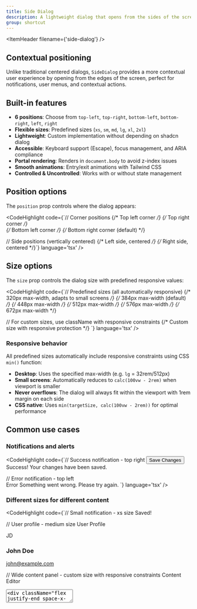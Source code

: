 ```yaml
---
title: Side Dialog
description: A lightweight dialog that opens from the sides of the screen, perfect for notifications, user menus, and contextual actions.
group: shortcut
---
```


<ItemHeader filename={'side-dialog'} />

## Contextual positioning

Unlike traditional centered dialogs, `SideDialog` provides a more contextual user experience by opening from the edges of the screen, perfect for notifications, user menus, and contextual actions.

## Built-in features

- **6 positions**: Choose from `top-left`, `top-right`, `bottom-left`, `bottom-right`, `left`, `right`
- **Flexible sizes**: Predefined sizes (`xs`, `sm`, `md`, `lg`, `xl`, `2xl`)
- **Lightweight**: Custom implementation without depending on shadcn dialog
- **Accessible**: Keyboard support (Escape), focus management, and ARIA compliance
- **Portal rendering**: Renders in `document.body` to avoid z-index issues
- **Smooth animations**: Entry/exit animations with Tailwind CSS
- **Controlled & Uncontrolled**: Works with or without state management

## Position options

The `position` prop controls where the dialog appears:

<CodeHighlight code={`// Corner positions
<SideDialog position="top-left">     {/* Top left corner */}
<SideDialog position="top-right">    {/* Top right corner */}  
<SideDialog position="bottom-left">  {/* Bottom left corner */}
<SideDialog position="bottom-right"> {/* Bottom right corner (default) */}

// Side positions (vertically centered)
<SideDialog position="left">   {/* Left side, centered */}
<SideDialog position="right">  {/* Right side, centered */}`} language='tsx' />

## Size options

The `size` prop controls the dialog size with predefined responsive values:

<CodeHighlight code={`// Predefined sizes (all automatically responsive)
<SideDialog size="xs">      {/* 320px max-width, adapts to small screens */}
<SideDialog size="sm">      {/* 384px max-width (default) */}
<SideDialog size="md">      {/* 448px max-width */}
<SideDialog size="lg">      {/* 512px max-width */}
<SideDialog size="xl">      {/* 576px max-width */}
<SideDialog size="2xl">     {/* 672px max-width */}

// For custom sizes, use className with responsive constraints
<SideDialogContent className="w-full max-w-[min(400px,calc(100vw-2rem))]">
  {/* Custom size with responsive protection */}
</SideDialogContent>`} language='tsx' />

### Responsive behavior

All predefined sizes automatically include responsive constraints using CSS `min()` function:
- **Desktop**: Uses the specified max-width (e.g. `lg` = 32rem/512px)
- **Small screens**: Automatically reduces to `calc(100vw - 2rem)` when viewport is smaller
- **Never overflows**: The dialog will always fit within the viewport with 1rem margin on each side
- **CSS native**: Uses `min(targetSize, calc(100vw - 2rem))` for optimal performance

## Common use cases

### Notifications and alerts

<CodeHighlight code={`// Success notification - top right
<SideDialog position="top-right">
  <SideDialogTrigger asChild>
    <Button onClick={handleSave}>Save Changes</Button>
  </SideDialogTrigger>
  <SideDialogContent>
    <SideDialogHeader>
      <SideDialogTitle className="text-green-600">Success!</SideDialogTitle>
      <SideDialogDescription>Your changes have been saved.</SideDialogDescription>
    </SideDialogHeader>
  </SideDialogContent>
</SideDialog>

// Error notification - top left  
<SideDialog position="top-left">
  <SideDialogContent>
    <SideDialogHeader>
      <SideDialogTitle className="text-red-600">Error</SideDialogTitle>
      <SideDialogDescription>Something went wrong. Please try again.</SideDialogDescription>
    </SideDialogHeader>
  </SideDialogContent>
</SideDialog>`} language='tsx' />

### Different sizes for different content

<CodeHighlight code={`// Small notification - xs size
<SideDialog position="top-right" size="xs">
  <SideDialogContent>
    <SideDialogHeader>
      <SideDialogTitle>Saved!</SideDialogTitle>
    </SideDialogHeader>
  </SideDialogContent>
</SideDialog>

// User profile - medium size
<SideDialog position="top-right" size="md">
  <SideDialogContent>
    <SideDialogHeader>
      <SideDialogTitle>User Profile</SideDialogTitle>
    </SideDialogHeader>
    <div className="space-y-4">
      <div className="flex items-center space-x-4">
        <Avatar className="w-16 h-16">
          <AvatarImage src="/avatar.jpg" />
          <AvatarFallback>JD</AvatarFallback>
        </Avatar>
        <div>
          <h3 className="font-semibold">John Doe</h3>
          <p className="text-muted-foreground">john@example.com</p>
        </div>
      </div>
    </div>
  </SideDialogContent>
</SideDialog>

// Wide content panel - custom size with responsive constraints
<SideDialog position="right">
  <SideDialogContent className="w-full max-w-[min(600px,calc(100vw-2rem))]">
    <SideDialogHeader>
      <SideDialogTitle>Content Editor</SideDialogTitle>
    </SideDialogHeader>
    <div className="space-y-4">
      <Textarea placeholder="Write your content here..." rows={10} />
      <div className="flex justify-end space-x-2">
        <Button variant="outline">Save Draft</Button>
        <Button>Publish</Button>
      </div>
    </div>
  </SideDialogContent>
</SideDialog>`} language='tsx' />

### Help and information

<CodeHighlight code={`// Help panel - bottom left
<SideDialog position="bottom-left">
  <SideDialogTrigger asChild>
    <Button variant="outline" size="icon">
      <HelpCircle className="size-4" />
    </Button>
  </SideDialogTrigger>
  <SideDialogContent>
    <SideDialogHeader>
      <SideDialogTitle>Need Help?</SideDialogTitle>
      <SideDialogDescription>
        Find answers to common questions or contact support.
      </SideDialogDescription>
    </SideDialogHeader>
    <div className="space-y-3">
      <Button variant="outline" className="w-full">
        <Book className="mr-2 size-4" />
        Documentation
      </Button>
      <Button variant="outline" className="w-full">
        <MessageCircle className="mr-2 size-4" />
        Contact Support
      </Button>
    </div>
  </SideDialogContent>
</SideDialog>`} language='tsx' />

## State management

The component supports both controlled and uncontrolled modes, automatically detecting which mode to use based on the props provided:

<CodeHighlight code={`// Uncontrolled: Component manages its own state
<SideDialog position="top-right">
  <SideDialogTrigger asChild>
    <Button>Open</Button>
  </SideDialogTrigger>
  <SideDialogContent>
    <SideDialogHeader>
      <SideDialogTitle>Self-managed State</SideDialogTitle>
    </SideDialogHeader>
  </SideDialogContent>
</SideDialog>

// Controlled: You manage the state
const [open, setOpen] = useState(false);
<SideDialog open={open} onOpenChange={setOpen} position="top-right">
  <SideDialogTrigger asChild>
    <Button>Open</Button>
  </SideDialogTrigger>
  <SideDialogContent>
    <SideDialogHeader>
      <SideDialogTitle>Controlled State</SideDialogTitle>
    </SideDialogHeader>
  </SideDialogContent>
</SideDialog>`} language='tsx' />

## Advanced customization

### Custom close behavior

<CodeHighlight code={`// Disable the default close button
<SideDialogContent showCloseButton={false}>
  <SideDialogHeader>
    <SideDialogTitle>Custom Controls</SideDialogTitle>
  </SideDialogHeader>
  <SideDialogFooter>
    <SideDialogClose asChild>
      <Button variant="destructive">Cancel</Button>
    </SideDialogClose>
    <SideDialogClose asChild>
      <Button>Confirm</Button>
    </SideDialogClose>
  </SideDialogFooter>
</SideDialogContent>`} language='tsx' />

### Custom styling

<CodeHighlight code={`// Custom dialog appearance
<SideDialogContent className="border-primary shadow-xl bg-gradient-to-b from-background to-muted">
  <SideDialogHeader>
    <SideDialogTitle className="text-primary">Custom Style</SideDialogTitle>
  </SideDialogHeader>
</SideDialogContent>`} language='tsx' />

<ItemFooter itemName={'side-dialog'} props={[
  {
    name: 'open',
    type: 'boolean?',
    description: 'Controlled open state (optional)',
  },
  {
    name: 'onOpenChange',
    type: '(open: boolean) => void?',
    description: 'Callback when open state changes',
  },
  {
    name: 'position',
    type: 'SideDialogPosition?',
    description: 'Position of the dialog: "top-left" | "top-right" | "bottom-left" | "bottom-right" | "left" | "right" (default: "bottom-right")',
  },
  {
    name: 'size',
    type: 'SideDialogSize?',
    description: 'Size of the dialog: "xs" | "sm" | "md" | "lg" | "xl" | "2xl" with automatic responsive constraints (default: "sm")',
  },
  {
    name: 'children',
    type: 'React.ReactNode',
    description: 'Dialog content (SideDialogTrigger and SideDialogContent)',
  },
]} />

**SideDialogContent Props:**

<ItemFooter itemName={'side-dialog-content'} props={[
  {
    name: 'showCloseButton',
    type: 'boolean?',
    description: 'Whether to show the default close button (default: true)',
  },
  {
    name: 'className',
    type: 'string?',
    description: 'Additional CSS classes',
  },
  {
    name: 'children',
    type: 'React.ReactNode',
    description: 'Dialog content',
  },
]} />

**SideDialogTrigger Props:**

<ItemFooter itemName={'side-dialog-trigger'} props={[
  {
    name: 'asChild',
    type: 'boolean?',
    description: 'Render as child element instead of button',
  },
  {
    name: 'children',
    type: 'React.ReactNode',
    description: 'Trigger content',
  },
  {
    name: '...props',
    type: 'ButtonHTMLAttributes<HTMLButtonElement>',
    description: 'All button HTML attributes',
  },
]} />